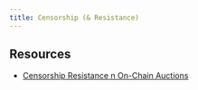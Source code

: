```yaml
---
title: Censorship (& Resistance)
---
```


## Resources

- [Censorship Resistance n On-Chain Auctions](https://assets-global.website-files.com/642f3d0236c604d1022330f2/6499f35e0bd0f43471a95adc_MEV_Auctions_ArXiV_6.pdf)